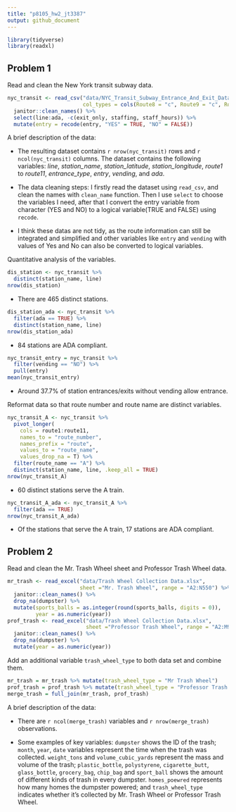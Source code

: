 ```yaml
---
title: "p8105_hw2_jt3387"
output: github_document
---
```

  
```r
library(tidyverse)
library(readxl)
```

## Problem 1

Read and clean the New York transit subway data.

```r
nyc_transit <- read_csv("data/NYC_Transit_Subway_Entrance_And_Exit_Data.csv",
                        col_types = cols(Route8 = "c", Route9 = "c", Route10 = "c", Route11 = "c")) %>% 
  janitor::clean_names() %>% 
  select(line:ada, -c(exit_only, staffing, staff_hours)) %>% 
  mutate(entry = recode(entry, "YES" = TRUE, "NO" = FALSE))
```

A brief description of the data:
  
- The resulting dataset contains ``r nrow(nyc_transit)`` rows and ``r ncol(nyc_transit)`` columns. The dataset contains the following variables: *line*, *station_name*, *station_latitude*, *station_longitude*, *route1* to *route11*, *entrance_type*, *entry*, *vending*, and *ada*. 

- The data cleaning steps: I firstly read the dataset using `read_csv`, and clean the names with `clean_name` function. Then I use `select` to choose the variables I need, after that I convert the entry variable from character (YES and NO) to a logical variable(TRUE and FALSE) using `recode`.

- I think these datas are not tidy, as the route information can still be integrated and simplified and other variables like `entry` and `vending` with values of Yes and No can also be converted to logical variables.

Quantitative analysis of the variables.

```r
dis_station <- nyc_transit %>% 
  distinct(station_name, line)
nrow(dis_station)
```

- There are 465 distinct stations.

```r
dis_station_ada <- nyc_transit %>%
  filter(ada == TRUE) %>% 
  distinct(station_name, line)
nrow(dis_station_ada)
```

- 84 stations are ADA compliant.

```r
nyc_transit_entry = nyc_transit %>% 
  filter(vending == "NO") %>% 
  pull(entry)
mean(nyc_transit_entry)
```

- Around 37.7% of station entrances/exits without vending allow entrance.

Reformat data so that route number and route name are distinct variables.

```r
nyc_transit_A <- nyc_transit %>% 
  pivot_longer(
    cols = route1:route11, 
    names_to = "route_number",
    names_prefix = "route",
    values_to = "route_name",
    values_drop_na = T) %>% 
  filter(route_name == "A") %>% 
  distinct(station_name, line, .keep_all = TRUE)
nrow(nyc_transit_A)
```

- 60 distinct stations serve the A train.

```r
nyc_transit_A_ada <- nyc_transit_A %>% 
  filter(ada == TRUE)
nrow(nyc_transit_A_ada)
```

- Of the stations that serve the A train, 17 stations are ADA compliant.

## Problem 2

Read and clean the Mr. Trash Wheel sheet and Professor Trash Wheel data.

```r
mr_trash <- read_excel("data/Trash Wheel Collection Data.xlsx", 
                       sheet ="Mr. Trash Wheel", range = "A2:N550") %>%
  janitor::clean_names() %>% 
  drop_na(dumpster) %>% 
  mutate(sports_balls = as.integer(round(sports_balls, digits = 0)),
         year = as.numeric(year)) 
prof_trash <- read_excel("data/Trash Wheel Collection Data.xlsx", 
                         sheet ="Professor Trash Wheel", range = "A2:M97") %>%
  janitor::clean_names() %>% 
  drop_na(dumpster) %>% 
  mutate(year = as.numeric(year)) 
```

Add an additional variable `trash_wheel_type` to both data set and combine them.

```r
mr_trash = mr_trash %>% mutate(trash_wheel_type = "Mr Trash Wheel")
prof_trash = prof_trash %>% mutate(trash_wheel_type = "Professor Trash Wheel")
merge_trash = full_join(mr_trash, prof_trash)
```

A brief description of the data:
  
- There are `r ncol(merge_trash)` variables and `r nrow(merge_trash)` observations.

- Some examples of key variables: `dumpster` shows the ID of the trash; `month`, `year`, `date` variables represent the time when the trash was collected. `weight_tons` and `volume_cubic_yards` represent the mass and volume of the trash; `plastic_bottle`, `polystyrene`, `cigarette_butt`, `glass_bottle`, `grocery_bag`, `chip_bag` and `sport_ball` shows the amount of different kinds of trash in every dumpster. `homes_poewred` represents how many homes the dumpster powered; and `trash_wheel_type` indicates whether it's collected by Mr. Trash Wheel or Professor Trash Wheel.

